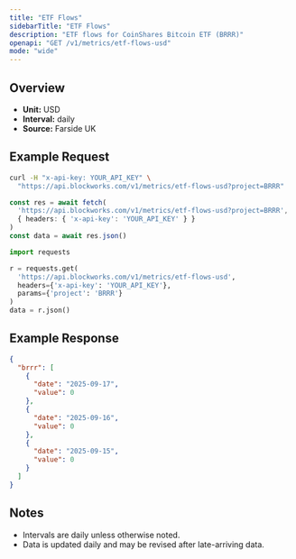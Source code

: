 ```yaml
---
title: "ETF Flows"
sidebarTitle: "ETF Flows"
description: "ETF flows for CoinShares Bitcoin ETF (BRRR)"
openapi: "GET /v1/metrics/etf-flows-usd"
mode: "wide"
---
```


## Overview

- **Unit:** USD
- **Interval:** daily
- **Source:** Farside UK

## Example Request

<CodeGroup>

```bash cURL
curl -H "x-api-key: YOUR_API_KEY" \
  "https://api.blockworks.com/v1/metrics/etf-flows-usd?project=BRRR"
```

```typescript TypeScript
const res = await fetch(
  'https://api.blockworks.com/v1/metrics/etf-flows-usd?project=BRRR',
  { headers: { 'x-api-key': 'YOUR_API_KEY' } }
)
const data = await res.json()
```

```python Python
import requests

r = requests.get(
  'https://api.blockworks.com/v1/metrics/etf-flows-usd',
  headers={'x-api-key': 'YOUR_API_KEY'},
  params={'project': 'BRRR'}
)
data = r.json()
```

</CodeGroup>

## Example Response

```json
{
  "brrr": [
    {
      "date": "2025-09-17",
      "value": 0
    },
    {
      "date": "2025-09-16",
      "value": 0
    },
    {
      "date": "2025-09-15",
      "value": 0
    }
  ]
}
```

## Notes
- Intervals are daily unless otherwise noted.
- Data is updated daily and may be revised after late-arriving data.